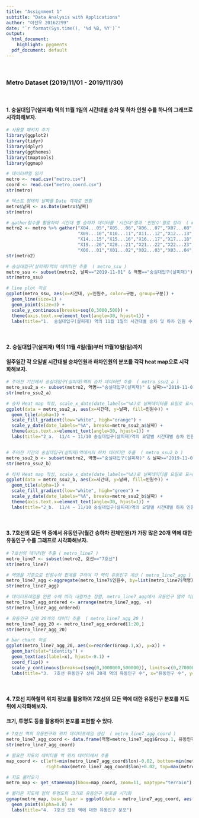 ```yaml
---
title: "Assignment 1"
subtitle: "Data Analysis with Applications"
author: "이진우 20162299"
date: "`r format(Sys.time(), '%d %B, %Y')`"
output:
  html_document: 
    highlight: pygments
  pdf_document: default
---
```


<br/>

### Metro Dataset (2019/11/01 - 2019/11/30)

<br/>

#### 1. 숭실대입구(살피재) 역의 11월 1일의 시간대별 승차 및 하차 인원 수를 하나의 그래프로 시각화해보자.

```r
# 사용할 패키지 추가
library(ggplot2)
library(tidyr)
library(dplyr)
library(ggthemes)
library(tmaptools)
library(ggmap)
```

```r
# 데이터파일 읽기
metro <- read.csv("metro.csv")
coord <- read.csv("metro_coord.csv")
str(metro)

# 텍스트 형태의 날짜를 Date 객체로 변환
metro$날짜 <- as.Date(metro$날짜)
str(metro)

# gather함수를 활용하여 시간대 별 승하차 데이터를 '시간대'열과 '인원수'열로 정리  ( metro2 ) 
metro2 <- metro %>% gather("X04...05","X05...06","X06...07","X07...08","X08...09",
                           "X09...10","X10...11","X11...12","X12...13","X13...14",
                           "X14...15","X15...16","X16...17","X17...18","X18...19",
                           "X19...20","X20...21","X21...22","X22...23","X23...24",
                           "X00...01","X01...02","X02...03","X03...04", key="시간대", value="인원수" )
str(metro2)

# 숭실대입구(살피재)역의 데이터만 추출  ( metro_ssu )
metro_ssu <- subset(metro2, 날짜=="2019-11-01" & 역명=="숭실대입구(살피재)")
str(metro_ssu)

# line plot 작성
ggplot(metro_ssu, aes(x=시간대, y=인원수, color=구분, group=구분)) + 
  geom_line(size=1) +
  geom_point(size=3) +
  scale_y_continuous(breaks=seq(0,3000,500)) +
  theme(axis.text.x=element_text(angle=30, hjust=1)) +
  labs(title="1.  숭실대입구(살피재) 역의 11월 1일의 시간대별 승차 및 하차 인원 수")
```



<br/>


#### 2. 숭실대입구(살피재) 역의 11월 4일(월)부터 11월10일(일)까지 
#### 일주일간 각 요일별 시간대별 승차인원과 하차인원의 분포를 각각 heat map으로 시각화해보자.

```r
# 주어진 기간에서 숭실대입구(살피재)역의 승차 데이터만 추출  ( metro_ssu2_a )
metro_ssu2_a <- subset(metro2, 역명=="숭실대입구(살피재)" & 날짜>="2019-11-04" & 날짜<="2019-11-10" & 구분=="승차")
str(metro_ssu2_a)

# 승차 Heat map 작성, scale_x_date(date_labels="%A)로 날짜데이터를 요일로 표시
ggplot(data = metro_ssu2_a, aes(x=시간대, y=날짜, fill=인원수)) +
  geom_tile(alpha=1) +
  scale_fill_gradient(low="white", high="orange") +
  scale_y_date(date_labels="%A", breaks=metro_ssu2_a$날짜) +
  theme(axis.text.x=element_text(angle=30, hjust=1)) +
  labs(title="2_a.  11/4 ~ 11/10 숭실대입구(살피재)역의 요일별 시간대별 승차 인원 수", x="시간대", y="요일")


# 주어진 기간의 숭실대입구(살피재)역에서의 하차 데이터만 추출  ( metro_ssu2_b )
metro_ssu2_b <- subset(metro2, 역명=="숭실대입구(살피재)" & 날짜>="2019-11-04" & 날짜<="2019-11-10" & 구분=="하차")
str(metro_ssu2_b)

# 하차 Heat map 작성, scale_x_date(date_labels="%A)로 날짜데이터를 요일로 표시
ggplot(data = metro_ssu2_b, aes(x=시간대, y=날짜, fill=인원수)) +
  geom_tile(alpha=1) +
  scale_fill_gradient(low="white", high="green") +
  scale_y_date(date_labels="%A", breaks=metro_ssu2_b$날짜) +
  theme(axis.text.x=element_text(angle=30, hjust=1)) +
  labs(title="2_b.  11/4 ~ 11/10 숭실대입구(살피재)역의 요일별 시간대별 하차 인원 수", x="시간대", y="요일")
```



<br/>


#### 3. 7호선의 모든 역 중에서 유동인구(월간 승하차 전체인원)가 가장 많은 20개 역에 대한 유동인구 수를 그래프로 시각화해보자.

```r
# 7호선의 데이터만 추출 ( metro_line7 )
metro_line7 <- subset(metro2, 호선=="7호선")
str(metro_line7)

# 역명을 기준으로 인원수의 합계를 구하여 각 역의 유동인구 계산 ( metro_line7_agg )
metro_line7_agg <-aggregate(metro_line7$인원수, by=list(metro_line7$역명), sum)
str(metro_line7_agg)

# 데이터프레임을 인원 수에 따라 내림차순 정렬, metro_line7_agg에서 유동인구 열의 이름이 x  ( metro_line7_agg_orderd )
metro_line7_agg_ordered <- arrange(metro_line7_agg, -x)
str(metro_line7_agg_ordered)

# 유동인구 상위 20개의 데이터 추출  ( metro_line7_agg_20 )
metro_line7_agg_20 <- metro_line7_agg_ordered[1:20,] 
str(metro_line7_agg_20)

# bar chart 작성
ggplot(metro_line7_agg_20, aes(x=reorder(Group.1,x), y=x)) +
  geom_bar(stat="identity") +
  geom_text(aes(label=x), hjust=-0.1) +
  coord_flip() +
  scale_y_continuous(breaks=c(seq(0,3000000,500000)), limits=c(0,2700000)) +
  labs(title="3.  7호선 유동인구 상위 20개 역의 유동인구 수", x="유동인구 수", y="역명")
```



<br/>


#### 4. 7호선 지하철역 위치 정보를 활용하여 7호선의 모든 역에 대한 유동인구 분포를 지도 위에 시각화해보자.
#### 크기, 투명도 등을 활용하여 분포를 표현할 수 있다.

```r
# 7호선 역의 유동인구와 위치 데이터프레임 생성  ( metro_line7_agg_coord )
metro_line7_agg_coord <- data.frame(역명=metro_line7_agg$Group.1, 유동인구=metro_line7_agg$x, lat=coord$lat, lon=coord$lon) 
str(metro_line7_agg_coord)

# 필요한 지도의 데이터를 역 위치 데이터에서 추출
map_coord <- c(left=min(metro_line7_agg_coord$lon)-0.02, bottom=min(metro_line7_agg_coord$lat)-0.02,
               right=max(metro_line7_agg_coord$lon)+0.02, top=max(metro_line7_agg_coord$lat)+0.02)

# 지도 불러오기
metro_map <- get_stamenmap(bbox=map_coord, zoom=11, maptype="terrain")

# 불러온 지도에 점의 투명도와 크기로 유동인구 분포를 시각화
ggmap(metro_map, base_layer = ggplot(data = metro_line7_agg_coord, aes(x=lon, y=lat, color=유동인구, size=유동인구))) +
  geom_point(alpha=0.8) +
  labs(title="4.  7호선 모든 역에 대한 유동인구 분포")
```



